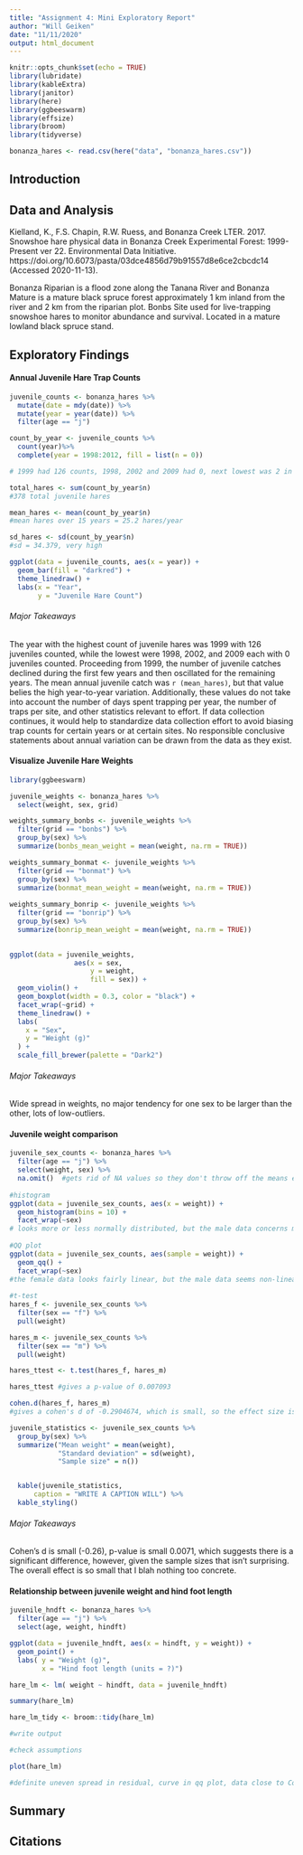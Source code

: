 ```yaml
---
title: "Assignment 4: Mini Exploratory Report"
author: "Will Geiken"
date: "11/11/2020"
output: html_document
---
```


```r
knitr::opts_chunk$set(echo = TRUE)
library(lubridate)
library(kableExtra)
library(janitor)
library(here)
library(ggbeeswarm)
library(effsize)
library(broom)
library(tidyverse)

bonanza_hares <- read.csv(here("data", "bonanza_hares.csv"))
```

## Introduction

## Data and Analysis

Kielland, K., F.S. Chapin, R.W. Ruess, and Bonanza Creek LTER. 2017. Snowshoe hare physical data in Bonanza Creek Experimental Forest: 1999-Present ver 22. Environmental Data Initiative. https://doi.org/10.6073/pasta/03dce4856d79b91557d8e6ce2cbcdc14 (Accessed 2020-11-13).

Bonanza Riparian is a flood zone along the Tanana River and Bonanza Mature is a mature black spruce forest approximately 1 km inland from the river and 2 km from the riparian plot. Bonbs Site used for live-trapping snowshoe hares to monitor abundance and survival. Located in a mature lowland black spruce stand.

## Exploratory Findings

#### Annual Juvenile Hare Trap Counts

```r
juvenile_counts <- bonanza_hares %>% 
  mutate(date = mdy(date)) %>% 
  mutate(year = year(date)) %>% 
  filter(age == "j")

count_by_year <- juvenile_counts %>%
  count(year)%>% 
  complete(year = 1998:2012, fill = list(n = 0))

# 1999 had 126 counts, 1998, 2002 and 2009 had 0, next lowest was 2 in 2010

total_hares <- sum(count_by_year$n)
#378 total juvenile hares

mean_hares <- mean(count_by_year$n)
#mean hares over 15 years = 25.2 hares/year

sd_hares <- sd(count_by_year$n)
#sd = 34.379, very high

```

```r
ggplot(data = juvenile_counts, aes(x = year)) +
  geom_bar(fill = "darkred") +
  theme_linedraw() +
  labs(x = "Year",
       y = "Juvenile Hare Count")
```

###### Major Takeaways

The year with the highest count of juvenile hares was 1999 with 126 juveniles counted, while the lowest were 1998, 2002, and 2009 each with 0 juveniles counted. Proceeding from 1999, the number of juvenile catches declined during the first few years and then oscillated for the remaining years. The mean annual juvenile catch was `r (mean_hares)`, but that value belies the high year-to-year variation. Additionally, these values do not take into account the number of days spent trapping per year, the number of traps per site, and other statistics relevant to effort. If data collection continues, it would help to standardize data collection effort to avoid biasing trap counts for certain years or at certain sites. No responsible conclusive statements about annual variation can be drawn from the data as they exist.

#### Visualize Juvenile Hare Weights

```r
library(ggbeeswarm)

juvenile_weights <- bonanza_hares %>% 
  select(weight, sex, grid)

weights_summary_bonbs <- juvenile_weights %>% 
  filter(grid == "bonbs") %>% 
  group_by(sex) %>% 
  summarize(bonbs_mean_weight = mean(weight, na.rm = TRUE))

weights_summary_bonmat <- juvenile_weights %>% 
  filter(grid == "bonmat") %>% 
  group_by(sex) %>% 
  summarize(bonmat_mean_weight = mean(weight, na.rm = TRUE))
  
weights_summary_bonrip <- juvenile_weights %>% 
  filter(grid == "bonrip") %>%   
  group_by(sex) %>% 
  summarize(bonrip_mean_weight = mean(weight, na.rm = TRUE))
  
```


```r
ggplot(data = juvenile_weights,
                aes(x = sex,
                    y = weight,
                    fill = sex)) +
  geom_violin() +
  geom_boxplot(width = 0.3, color = "black") +
  facet_wrap(~grid) +
  theme_linedraw() +
  labs(
    x = "Sex",
    y = "Weight (g)"
  ) +
  scale_fill_brewer(palette = "Dark2")
```

###### Major Takeaways

Wide spread in weights, no major tendency for one sex to be larger than the other, lots of low-outliers.

#### Juvenile weight comparison

```r
juvenile_sex_counts <- bonanza_hares %>% 
  filter(age == "j") %>% 
  select(weight, sex) %>%
  na.omit()  #gets rid of NA values so they don't throw off the means etc.
  
#histogram
ggplot(data = juvenile_sex_counts, aes(x = weight)) +
  geom_histogram(bins = 10) +
  facet_wrap(~sex)
# looks more or less normally distributed, but the male data concerns me a little
  
#QQ plot
ggplot(data = juvenile_sex_counts, aes(sample = weight)) +
  geom_qq() +
  facet_wrap(~sex) 
#the female data looks fairly linear, but the male data seems non-linear
 
#t-test
hares_f <- juvenile_sex_counts %>% 
  filter(sex == "f") %>% 
  pull(weight)

hares_m <- juvenile_sex_counts %>% 
  filter(sex == "m") %>% 
  pull(weight)

hares_ttest <- t.test(hares_f, hares_m)

hares_ttest #gives a p-value of 0.007093

cohen.d(hares_f, hares_m)
#gives a cohen's d of -0.2904674, which is small, so the effect size is small

```

```r
juvenile_statistics <- juvenile_sex_counts %>% 
  group_by(sex) %>%
  summarize("Mean weight" = mean(weight),
            "Standard deviation" = sd(weight),
            "Sample size" = n())


  kable(juvenile_statistics,
      caption = "WRITE A CAPTION WILL") %>% 
  kable_styling()
```

###### Major Takeaways

Cohen's d is small (-0.26), p-value is small 0.0071, which suggests there is a significant difference, however, given the sample sizes that isn't surprising. The overall effect is so small that I blah nothing too concrete.

#### Relationship between juvenile weight and hind foot length

```r
juvenile_hndft <- bonanza_hares %>% 
  filter(age == "j") %>% 
  select(age, weight, hindft)

ggplot(data = juvenile_hndft, aes(x = hindft, y = weight)) +
  geom_point() +
  labs( y = "Weight (g)",
        x = "Hind foot length (units = ?)")

hare_lm <- lm( weight ~ hindft, data = juvenile_hndft)

summary(hare_lm)

hare_lm_tidy <- broom::tidy(hare_lm)

#write output

#check assumptions

plot(hare_lm)

#definite uneven spread in residual, curve in qq plot, data close to Cook's distance. It is not responsible to run a regression.
```


## Summary

## Citations